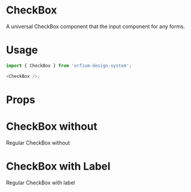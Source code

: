 
<Meta title="Design System|CheckBox" component={CheckBox} />

# CheckBox

A universal CheckBox component that the input component for any forms.

# Usage

```js
import { CheckBox } from 'orfium-design-system';

<CheckBox />;
```

# Props

<Props of={CheckBox} />

# CheckBox without

Regular CheckBox without

<Preview>
  <Story name="CheckBox without">
    <Stack>
      <CheckBox checked={true} />
      <CheckBox checked={false} />
      <CheckBox checked={true} multi />
      <CheckBox checked={false} multi />
      <CheckBox checked={false} multi disabled />
    </Stack>
  </Story>
</Preview>

# CheckBox with Label

Regular CheckBox with label

<Preview>
  <Story name="CheckBox with Label">
    <Stack>
      <CheckBox checked={false} label={'Not Checked Single'} />
      <CheckBox checked label={'Checked Single'} />
      <CheckBox checked={true} label={'Disabled Single'} disabled />
      <CheckBox checked={true} multi label={'Checked Multi'} />
      <CheckBox checked={false} multi label={'Not Checked Multi'} />
      <CheckBox checked={true} multi label={'Disabled Checked Multi'} disabled />
    </Stack>
  </Story>
</Preview>
